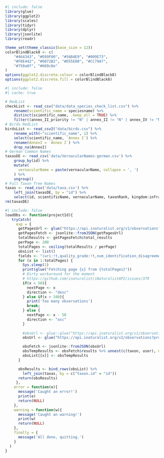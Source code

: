 ```r
#| include: false
library(glue)
library(ggplot2)
library(scales)
library(tidyr)
library(dplyr)
library(jsonlite)
library(readr)

theme_set(theme_classic(base_size = 12))
colorBlindBlack8 <- c(
    "#464343", "#E69F00", "#56B4E9", "#009E73",
    "#F0E442", "#0072B2", "#D55E00", "#CC79A7",
    "#750a0f", "#669c8e"
)
options(ggplot2.discrete.colour = colorBlindBlack8)
options(ggplot2.discrete.fill = colorBlindBlack8)

```

```r
#| include: false
#| cache: true

# RedList
checkList <- read_csv("data/data_species_check_list.csv") %>%
    rename(scientific_name = speciesname) %>%
    distinct(scientific_name, .keep_all = TRUE) %>%
    filter((annex_II_priority != "N" | annex_II != "N" | annex_IV != "N")) 
# Birds RedList
birdsList <- read_csv2("data/birds.csv") %>%
    rename_with(~"scientific_name", 1) %>%
    select(scientific_name, `Annex I`) %>%
    rename(AnnexI = `Annex I`) %>%
    drop_na(AnnexI)
# German Common Names
taxasDE <- read_csv('data/VernacularNames-german.csv') %>% 
    group_by(id) %>% 
    mutate(
      vernacularName = paste(vernacularName, collapse = ', ')
    ) %>% 
    ungroup()
# Full Taxon Tree Names
taxas <- read_csv('data/taxa.csv') %>% 
    left_join(taxasDE, by = "id") %>% 
    select(id, scientificName, vernacularName, taxonRank, kingdom:infraspecificEpithet)
rm(taxasDE)
```

```r
#| include: false
loadObs <- function(projectId){
   tryCatch(
     exp = {
      getPagesUrl <- glue("https://api.inaturalist.org/v1/observations?project_id={projectId}&locale=de&order=desc&order_by=created_at&per_page=1&only_id=true")
      getPagesFetch <- jsonlite::fromJSON(getPagesUrl)
      totalResults <- getPagesFetch$total_results
      perPage <- 200
      totalPages <- ceiling(totalResults / perPage)
      obsList <- list()
      fields <- "(uri:!t,quality_grade:!t,num_identification_disagreements:!t,user:(name:!t,id:!t),taxon:(id:!t))"
      for (x in 1:totalPages) {
        Sys.sleep(1)
        print(glue("Fetching page {x} from {totalPages}"))
        # Dirty workaround for the moment
        # https://github.com/inaturalist/iNaturalistAPI/issues/379
        if(x < 50){
          nextPage <- x
          direction <- "desc"
        } else if(x > 100){
          print('Too many observations')
          break;
        } else {
          nextPage <- x - 50
          direction <- "asc"
        }
        
        #obsUrl <- glue::glue("https://api.inaturalist.org/v1/observations?project_id={projectId}&locale=de&order=desc&order_by=created_at&per_page={perPage}&page={nextPage}")
        obsUrl <- glue("https://api.inaturalist.org/v2/observations?project_id={projectId}&order=desc&order_by=id&per_page={perPage}&page={nextPage}&fields={fields}")

        obsFetch <- jsonlite::fromJSON(obsUrl)
        obsTempResults <- obsFetch$results %>% unnest(c(taxon, user), names_sep = ".")
        obsList[[x]] <- obsTempResults
      }

      obsResults <- bind_rows(obsList) %>%
        left_join(taxas, by = c("taxon.id" = "id"))
      return(obsResults)
     },
    error = function(e){
      message('Caught an error!')
      print(e)
      return(NULL)
    },
    warning = function(w){
      message('Caught an warning!')
      print(w)
      return(NULL)
    },
    finally = {
      message('All done, quitting.')
    }
  )
}
```

